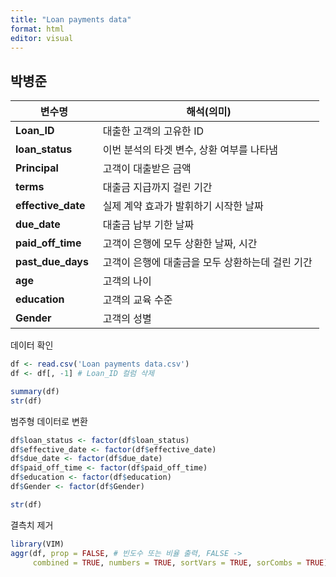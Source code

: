 ```yaml
---
title: "Loan payments data"
format: html
editor: visual
---
```


## 박병준

| 변수명             | 해석(의미)                                       |
|--------------------|--------------------------------------------------|
| **Loan_ID**        | 대출한 고객의 고유한 ID                          |
| **loan_status**    | 이번 분석의 타겟 변수, 상환 여부를 나타냄        |
| **Principal**      | 고객이 대출받은 금액                             |
| **terms**          | 대출금 지급까지 걸린 기간                        |
| **effective_date** | 실제 계약 효과가 발휘하기 시작한 날짜            |
| **due_date**       | 대출금 납부 기한 날짜                            |
| **paid_off_time**  | 고객이 은행에 모두 상환한 날짜, 시간             |
| **past_due_days**  | 고객이 은행에 대출금을 모두 상환하는데 걸린 기간 |
| **age**            | 고객의 나이                                      |
| **education**      | 고객의 교육 수준                                 |
| **Gender**         | 고객의 성별                                      |

데이터 확인

```r
df <- read.csv('Loan payments data.csv')
df <- df[, -1] # Loan_ID 컬럼 삭제

summary(df)
str(df)
```

범주형 데이터로 변환

```r
df$loan_status <- factor(df$loan_status)
df$effective_date <- factor(df$effective_date)
df$due_date <- factor(df$due_date)
df$paid_off_time <- factor(df$paid_off_time)
df$education <- factor(df$education)
df$Gender <- factor(df$Gender)

str(df)
```

결측치 제거

```r
library(VIM)
aggr(df, prop = FALSE, # 빈도수 또는 비율 출력, FALSE ->
     combined = TRUE, numbers = TRUE, sortVars = TRUE, sorCombs = TRUE)
```
